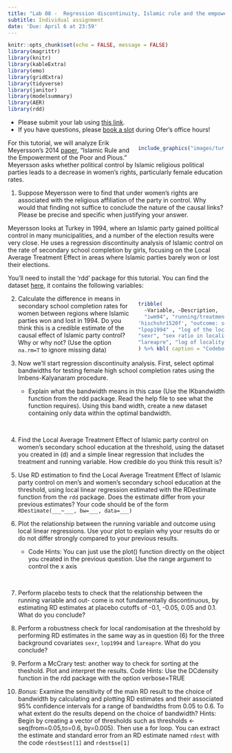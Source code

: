 ```yaml
---
title: "Lab 08 -  Regression discontinuity, Islamic rule and the empowerment of the poor and pious"
subtitle: Individual assignment
date: 'Due: April 6 at 23:59'
---
```


<style>
.column-left{
  float: left;
  width: 60%;
  text-align: left;
}
.column-right-small{
  float: right;
  width: 30%;
  text-align: right;
  padding-left: 10px;
  font-size:10px;
}

.column-right-large{
  float: right;
  width: 40%;
  text-align: left;
  padding-left: 10px;
}

.column-full{
  float: none;
  width: 100%;
  text-align: centre;
}


.column-full-left{
  float: none;
  width: 100%;
  text-align: left;
}

.center {
  height: 200px;
  border: 0px;
  text-align: center;
}


.RUsers {
  padding: 1em;
  background: aliceblue;
  color: black;
}


.SPSS {
  padding: 1em;
  background: whitesmoke;
  color: black;
}

</style>


```r
knitr::opts_chunk$set(echo = FALSE, message = FALSE)
library(magrittr)
library(knitr)
library(kableExtra)
library(emo)
library(gridExtra)
library(tidyverse)
library(janitor)
library(modelsummary)
library(AER)
library(rdd)
```


<div class="column-full-left" >

* Please submit your lab using [this link](https://docs.google.com/forms/d/e/1FAIpQLSdZJEndcian0_EGO6tbwoYi-f8FalRe2JPmzVc2bcyFsq9hGw/viewform).   
* If you have questions, please [book a slot](https://bit.ly/OferMeet) during Ofer's office hours!

</div>

<div class="column-right-large">


```r

include_graphics("images/turkey-women.jpg")

```


</div>

<div class="column-full-left" >

For this tutorial, we will analyze Erik Meyersson’s 2014 [paper](https://onlinelibrary-wiley-com.proxy-ub.rug.nl/doi/abs/10.3982/ECTA9878), "Islamic Rule and the Empowerment of the Poor and Pious." Meyersson asks whether political control by Islamic religious political parties leads to a decrease in women’s rights, particularly female education rates. 

1. Suppose Meyersson were to find that under women's rights are associated with the religious affiliation of the party in control. Why would that finding not suffice to conclude the nature of the causal links? Please be precise and specific when justifying your answer.   


Meyersson looks at Turkey in 1994, where an Islamic party gained political control in many municipalities, and a number of the election results were very close. He uses a regression discontinuity analysis of Islamic control on the rate of secondary school completion by girls, focusing on the Local Average Treatment Effect in areas where Islamic parties barely won or lost their elections.

You’ll need to install the 'rdd' package for this tutorial. You can find the dataset [here](https://raw.githubusercontent.com/OferEngel/CausalInference/master/data/islamic.csv), it  contains the following variables:


</div>

<div class="column-right-large">

```r

tribble(
  ~Variable, ~Description, 
  "iwm94", "running/treatment variable: margin of Islamic party win or loss in 1994, pp: 0 indicates an exact tie, A margin of greater than zero means the Islamic party won", 
'hischshr1520f', "outcome: secondary school completion rates for ages 15-20 females" ,
"lpop1994" , "log of the locality population in 1994", 
"sexr", "sex ratio in locality",
"lareapre", "log of locality area"
) %>% kbl( caption = "Codebook for Meyersson's (2014) paper", escape = FALSE) %>% kable_classic( full_width = FALSE,position="left")


```

</div>

<div class="column-full-left" >


2.	Calculate the difference in means in secondary school completion rates for women between regions where Islamic parties won and lost in 1994. Do you think this is a credible estimate of the causal effect of Islamic party control? Why or why not? (Use the option `na.rm=T` to ignore missing data)

3.	Now we’ll start regression discontinuity analysis. First, select optimal bandwidths for testing female high school completion rates using the Imbens-Kalyanaram procedure. 

    *   Explain what the bandwidth means in this case (Use the IKbandwidth function from the rdd package. Read the help file to see what the function requires). Using this band width, create a new dataset containing only data within the optimal bandwidth.

<br/>

4.	Find the Local Average Treatment Effect of Islamic party control on women’s secondary school education at the threshold, using the dataset you created in (d) and a simple linear regression that includes the treatment and running variable. How credible do you think this result is?


5.   Use RD estimation to find the Local Average Treatment Effect of Islamic party control on men’s and women’s secondary school education at the threshold, using local linear regression estimated with the RDestimate function from the `rdd` package. Does the estimate differ from your previous estimates? Your code should be of the form `RDestimate(___~___, bw=___, data=___)`


6. Plot the relationship between the running variable and outcome using local linear regressions. Use your plot to explain why your results do or do not differ strongly compared to your previous results. 

    * Code Hints: You can just use the plot() function directly on the object you created in the previous question. Use the range argument to control the x axis

<br/>

7.	Perform placebo tests to check that the relationship between the running variable and out- come is not fundamentally discontinuous, by estimating RD estimates at placebo cutoffs of
-0.1, -0.05, 0.05 and 0.1. What do you conclude?

8.	Perform a robustness check for local randomisation at the threshold by performing RD estimates in the same way as in question (6) for the three background covariates `sexr`, `lop1994` and `lareapre`. What do you conclude?

9.	Perform a McCrary test: another way to check for sorting at the theshold. Plot and interpret the results. Code Hints: Use the DCdensity function in the rdd package with the option verbose=TRUE

10.	*Bonus:* Examine the sensitivity of the main RD result to the choice of bandwidth by calculating and plotting RD estimates and their associated 95% confidence intervals for a range of bandwidths from 0.05 to 0.6. To what extent do the results depend on the choice of bandwidth?
Hints: Begin by creating a vector of thresholds such as thresholds <- seq(from=0.05,to=0.6, by=0.005). Then use a for loop. You can extract the estimate and standard error from an RD estimate named `rdest` with the code `rdest$est[1]` and `rdest$se[1]`






</div>

